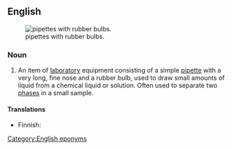 ==English==
{{wikipedia}}
[[File:Pasteur Pipets.jpg|thumb|pipettes with rubber bulbs.]]
===Noun===
{{en-noun|head=Pasteur [[pipette]]}}

# {{context|chemistry|lang=en}} An item of [[laboratory]] equipment consisting of a simple [[pipette]] with a very long, fine nose and a rubber bulb, used to draw small amounts of liquid from a chemical liquid or solution. Often used to separate two [[phases]] in a small sample.

====Translations====
{{trans-top|an item of laboratory equipment}}
* Finnish: {{t|fi|pasteur-pipetti}}
{{trans-mid}}
{{trans-bottom}}

[[Category:English eponyms]]